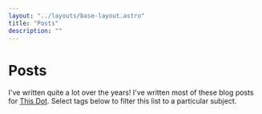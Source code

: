 ```yaml
---
layout: "../layouts/base-layout.astro"
title: "Posts"
description: ""
---
```



# Posts

I've written quite a lot over the years! I've written most of these blog posts for [This
Dot](https://www.thisdot.co/). Select tags below to filter this list to a particular subject.

<PostList />
